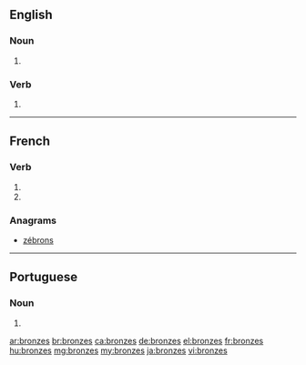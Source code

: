 {{also|bronzés}}
==English==

===Noun===
{{head|en|noun plural form}}

# {{plural of|bronze|lang=en}}

===Verb===
{{head|en|verb form}}

# {{en-third-person singular of|bronze}}

----

==French==

===Verb===
{{fr-verb-form}}

# {{inflection of|bronzer||2|s|pres|indc|lang=fr}}
# {{inflection of|bronzer||2|s|pres|subj|lang=fr}}

===Anagrams===
* [[zébrons#French|zébrons]]

----

==Portuguese==

===Noun===
{{head|pt|plural}} {{g|m}}

# {{plural of|bronze|lang=pt}}

[[ar:bronzes]]
[[br:bronzes]]
[[ca:bronzes]]
[[de:bronzes]]
[[el:bronzes]]
[[fr:bronzes]]
[[hu:bronzes]]
[[mg:bronzes]]
[[my:bronzes]]
[[ja:bronzes]]
[[vi:bronzes]]